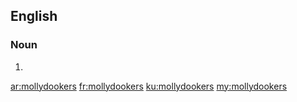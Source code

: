 ==English==

===Noun===
{{head|en}}

# {{plural of|mollydooker}}

[[ar:mollydookers]]
[[fr:mollydookers]]
[[ku:mollydookers]]
[[my:mollydookers]]